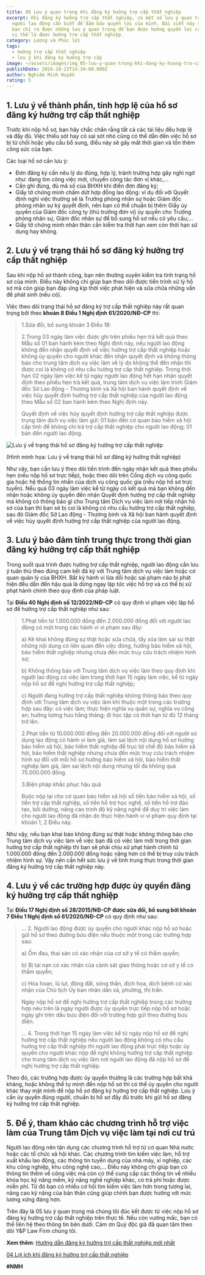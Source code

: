 ```yaml
---
title: 05 Lưu ý quan trọng khi đăng ký hưởng trợ cấp thất nghiệp
excerpt: Khi đăng ký hưởng trợ cấp thất nghiệp, có một số lưu ý quan trọng mà
  người lao động cần biết để đảm bảo quyền lợi của mình. Bài viết này sẽ giúp
  bạn chỉ ra được những lưu ý quan trọng để bạn được hưởng quyền lợi của mình,
  cụ thể là được hưởng trợ cấp thất nghiệp.
category: Lương và Phúc lợi
tags:
  - hưởng trợ cấp thất nghiệp
  - lưu ý khi đăng ký hưởng trợ cấp
image: ~/assets/images/img_05-luu-y-quan-trong-khi-dang-ky-huong-tro-cap-that-nghiep.jpg
publishDate: 2024-10-23T14:34:00.000Z
author: Nghiêm Minh Huyền
rating: 5
---
```


## 1. Lưu ý về thành phần, tính hợp lệ của hồ sơ đăng ký hưởng trợ cấp thất nghiệp

Trước khi nộp hồ sơ, bạn hãy chắc chắn rằng tất cả các tài liệu đều hợp lệ và đầy đủ. Việc thiếu sót hay có sai sót nhỏ cũng có thể dẫn đến việc hồ sơ bị từ chối hoặc yêu cầu bổ sung, điều này sẽ gây mất thời gian và tốn thêm công sức của bạn.

Các loại hồ sơ cần lưu ý:

* Đơn đăng ký cần nêu lý do đúng, hợp lý, tránh trường hợp gây nghi ngờ như: đang tìm công việc mới, chuyển công tác đơn vị khác,...
* Cần ghi đúng, đủ mã số của BHXH khi điền đơn đăng ký;
* Giấy tờ chứng minh chấm dứt hợp đồng lao động: ví dụ đối với Quyết định nghỉ việc thường sẽ là Trưởng phòng nhân sự hoặc Giám đốc phòng nhân sự ký quyết định, nên bạn có thể chuẩn bị thêm Giấy ủy quyền của Giám đốc công ty (thủ trưởng đơn vị) ủy quyền cho Trưởng phòng nhân sự, Giám đốc nhân sự để bổ sung hồ sơ nếu có yêu cầu;... 
* Giấy tờ chứng minh nhân thân cần kiểm tra thời hạn xem còn thời hạn sử dụng hay không.

## 2. Lưu ý về trạng thái hồ sơ đăng ký hưởng trợ cấp thất nghiệp

Sau khi nộp hồ sơ thành công, bạn nên thường xuyên kiểm tra tình trạng hồ sơ của mình. Điều này không chỉ giúp bạn theo dõi được tiền trình xử lý hồ sơ mà còn giúp bạn đáp ứng kịp thời việc phát hiện và sửa chữa những vấn đề phát sinh (nếu có).

Việc theo dõi trạng thái hồ sơ đăng ký trợ cấp thất nghiệp này rất quan trọng bởi theo **khoản 8 Điều 1 Nghị định 61/2020/NĐ-CP** thì: 

> 1.Sửa đổi, bổ sung khoản 3 Điều 18:
>
> 2.Trong 03 ngày làm việc được ghi trên phiếu hẹn trả kết quả theo Mẫu số 01 ban hành kèm theo Nghị định này, nếu người lao động không đến nhận quyết định về việc hưởng trợ cấp thất nghiệp hoặc không ủy quyền cho người khác đến nhận quyết định và không thông báo cho trung tâm dịch vụ việc làm về lý do không thể đến nhận thì được coi là không có nhu cầu hưởng trợ cấp thất nghiệp. Trong thời hạn 02 ngày làm việc kể từ ngày người lao động hết hạn nhận quyết định theo phiếu hẹn trả kết quả, trung tâm dịch vụ việc làm trình Giám đốc Sở Lao động - Thương binh và Xã hội ban hành quyết định về việc hủy quyết định hưởng trợ cấp thất nghiệp của người lao động theo Mẫu số 02 ban hành kèm theo Nghị định này.
>
> Quyết định về việc hủy quyết định hưởng trợ cấp thất nghiệp được trung tâm dịch vụ việc làm gửi: 01 bản đến cơ quan bảo hiểm xã hội cấp tỉnh để không chi trả trợ cấp thất nghiệp cho người lao động; 01 bản đến người lao động.

![Lưu ý về trạng thái hồ sơ đăng ký hưởng trợ cấp thất nghiệp](~/assets/images/luu-y-ve-trang-thai-ho-so-dang-ky-huong-tro-cap-that-nghiep.jpg "Lưu ý về trạng thái hồ sơ đăng ký hưởng trợ cấp thất nghiệp")

(Hình minh họa: Lưu ý về trạng thái hồ sơ đăng ký hưởng thất nghiệp)

Như vậy, bạn cần lưu ý theo dõi tiến trình đến ngày nhận kết quả theo phiếu hẹn (nếu nộp hồ sơ trực tiếp), hoặc theo dõi trên Cổng dịch vụ công quốc gia hoặc hệ thống tin nhắn của dịch vụ công quốc gia (nếu nộp hồ sơ trực tuyến). Nếu quá 03 ngày làm việc kể từ ngày có kết quả mà bạn không đến nhận hoặc không ủy quyền đến nhận Quyết định hưởng trợ cấp thất nghiệp mà không có thông báo gì cho Trung tâm Dịch vụ việc làm nơi tiếp nhận hồ sơ của bạn thì bạn sẽ bị coi là không có nhu cầu hưởng trợ cấp thất nghiệp, sau đó Giám đốc Sở Lao động - Thương binh và Xã hội ban hành quyết định về việc hủy quyết định hưởng trợ cấp thất nghiệp của người lao động.

## 3. Lưu ý bảo đảm tính trung thực trong thời gian đăng ký hưởng trợ cấp thất nghiệp

Trong suốt quá trình được hưởng trợ cấp thất nghiệp, người lao động cần lưu ý tuân thủ theo đúng cam kết đã ký với Trung tâm dịch vụ việc làm hoặc cơ quan quản lý của BHXH. Bất kỳ hành vi lừa dối hoặc sai phạm nào bị phát hiện đều dẫn đến hậu quả là dừng ngay lập tức việc hỗ trợ và có thể bị xử phạt hành chính theo quy định của pháp luật.

Tại **Điều 40 Nghị định số 12/2022/NĐ-CP** có quy định vi phạm việc lập hồ sơ để hưởng trợ cấp thất nghiệp như sau:

> 1.Phạt tiền từ 1.000.000 đồng đến 2.000.000 đồng đối với người lao động có một trong các hành vi vi phạm sau đây:
>
> a) Kê khai không đúng sự thật hoặc sửa chữa, tẩy xóa làm sai sự thật những nội dung có liên quan đến việc đóng, hưởng bảo hiểm xã hội, bảo hiểm thất nghiệp nhưng chưa đến mức truy cứu trách nhiệm hình sự;
>
> b) Không thông báo với Trung tâm dịch vụ việc làm theo quy định khi người lao động có việc làm trong thời hạn 15 ngày làm việc, kể từ ngày nộp hồ sơ đề nghị hưởng trợ cấp thất nghiệp;
>
> c) Người đang hưởng trợ cấp thất nghiệp không thông báo theo quy định với Trung tâm dịch vụ việc làm khi thuộc một trong các trường hợp sau đây: có việc làm; thực hiện nghĩa vụ quân sự, nghĩa vụ công an; hưởng lương hưu hằng tháng; đi học tập có thời hạn từ đủ 12 tháng trở lên.
>
> 2.Phạt tiền từ 10.000.000 đồng đến 20.000.000 đồng đối với người sử dụng lao động có hành vi làm giả, làm sai lệch nội dung hồ sơ hưởng bảo hiểm xã hội, bảo hiểm thất nghiệp để trục lợi chế độ bảo hiểm xã hội, bảo hiểm thất nghiệp nhưng chưa đến mức truy cứu trách nhiệm hình sự đối với mỗi hồ sơ hưởng bảo hiểm xã hội, bảo hiểm thất nghiệp làm giả, làm sai lệch nội dung nhưng tối đa không quá 75.000.000 đồng.
>
> 3.Biện pháp khắc phục hậu quả
>
> Buộc nộp lại cho cơ quan bảo hiểm xã hội số tiền bảo hiểm xã hội, số tiền trợ cấp thất nghiệp, số tiền hỗ trợ học nghề, số tiền hỗ trợ đào tạo, bồi dưỡng, nâng cao trình độ kỹ năng nghề để duy trì việc làm cho người lao động đã nhận do thực hiện hành vi vi phạm quy định tại khoản 1, 2 Điều này.

Như vậy, nếu bạn khai báo không đúng sự thật hoặc không thông báo cho Trung tâm dịch vụ việc làm về việc bạn đã có việc làm mới trong thời gian hưởng trợ cấp thất nghiệp thì bạn sẽ phải chịu xử phạt hành chính từ 1.000.000 đồng đến 2.000.000 đồng hoặc nặng hơn có thể bị truy cứu trách nhiệm hình sự. Vậy nên cần hết sức lưu ý về tính trung thực trong thời gian đăng ký hưởng trợ cấp thất nghiệp này.

<YouTube id="l9ah2vPMJd0" />

## 4. Lưu ý về các trường hợp được ủy quyền đăng ký hưởng trợ cấp thất nghiệp

Tại **Điều 17 Nghị định số 28/2015/NĐ-CP** **được sửa đổi, bổ sung bởi khoản 7 Điều 1 Nghị định số 61/2020/NĐ-CP** có quy định như sau: 

>  … 2. Người lao động được ủy quyền cho người khác nộp hồ sơ hoặc gửi hồ sơ theo đường bưu điện nếu thuộc một trong các trường hợp sau:
>
> a) Ốm đau, thai sản có xác nhận của cơ sở y tế có thẩm quyền;
>
> b) Bị tai nạn có xác nhận của cảnh sát giao thông hoặc cơ sở y tế có thẩm quyền;
>
> c) Hỏa hoạn, lũ lụt, động đất, sóng thần, địch họa, dịch bệnh có xác nhận của Chủ tịch Ủy ban nhân dân xã, phường, thị trấn.
>
> Ngày nộp hồ sơ đề nghị hưởng trợ cấp thất nghiệp trong các trường hợp nêu trên là ngày người được ủy quyền trực tiếp nộp hồ sơ hoặc ngày ghi trên dấu bưu điện đối với trường hợp gửi theo đường bưu điện.
>
> … 4. Trong thời hạn 15 ngày làm việc kể từ ngày nộp hồ sơ đề nghị hưởng trợ cấp thất nghiệp nếu người lao động không có nhu cầu hưởng trợ cấp thất nghiệp thì người lao động phải trực tiếp hoặc ủy quyền cho người khác nộp đề nghị không hưởng trợ cấp thất nghiệp cho trung tâm dịch vụ việc làm nơi người lao động đã nộp hồ sơ đề nghị hưởng trợ cấp thất nghiệp.

Theo đó, các trường hợp được ủy quyền thường là các trường hợp bất khả kháng, hoặc không thể tự mình đến nộp hồ sơ thì có thể ủy quyền cho người khác thay mặt mình để nộp hồ sơ đăng ký hưởng trợ cấp thất nghiệp. Lưu ý cần ủy quyền đúng người, chuẩn bị hồ sơ đầy đủ trước khi gửi hồ sơ đăng ký hưởng trợ cấp thất nghiệp.

## 5. Để ý, tham khảo các chương trình hỗ trợ việc làm của Trung tâm Dịch vụ việc làm tại nơi cư trú

Người lao động nên tận dụng các chương trình hỗ trợ từ cơ quan Nhà nước hoặc các tổ chức xã hội khác. Các chương trình tìm kiếm việc làm, hỗ trợ xuất khẩu lao động, các thông tin tuyển dụng của nhà máy, xí nghiệp, các khu công nghiệp, khu công nghệ cao,... Điều này không chỉ giúp bạn có thông tin thêm về công việc mà còn có thể cung cấp các thông tin về  nhiều khóa học kỹ năng mềm, kỹ năng nghề nghiệp khác, có trả phí hoặc được miễn phí. Từ đó bạn có nhiều cơ hội tìm kiếm việc làm hơn trong tương lai, nâng cao kỹ năng của bản thân cũng giúp chính bạn được hưởng với mức lương xứng đáng hơn.

Trên đây là 05 lưu ý quan trọng mà chúng tôi đúc kết được từ việc nộp hồ sơ đăng ký hưởng trợ cấp thất nghiệp trên thực tế. Nếu còn vướng mắc, bạn có thể liên hệ theo thông tin bên dưới. Cảm ơn Quý độc giả đã quan tâm theo dõi Y&P Law Firm chúng tôi.

**Xem thêm**: [Hướng dẫn đăng ký hưởng trợ cấp thất nghiệp mới nhất](https://yplawfirm.vn/lao-dong/huong-tro-cap-that-nghiep-huong-dan-va-dieu-kien-can-biet-de-nhan-ho-tro)

[04 Lợi ích khi đăng ký hưởng trợ cấp thất nghiệp](https://vinhphuclawyers.vn/kien-thuc-phap-ly/lao-dong/04-loi-ich-khi-dang-ky-huong-tro-cap-that-nghiep-36051.htm)

**\#NMH**
